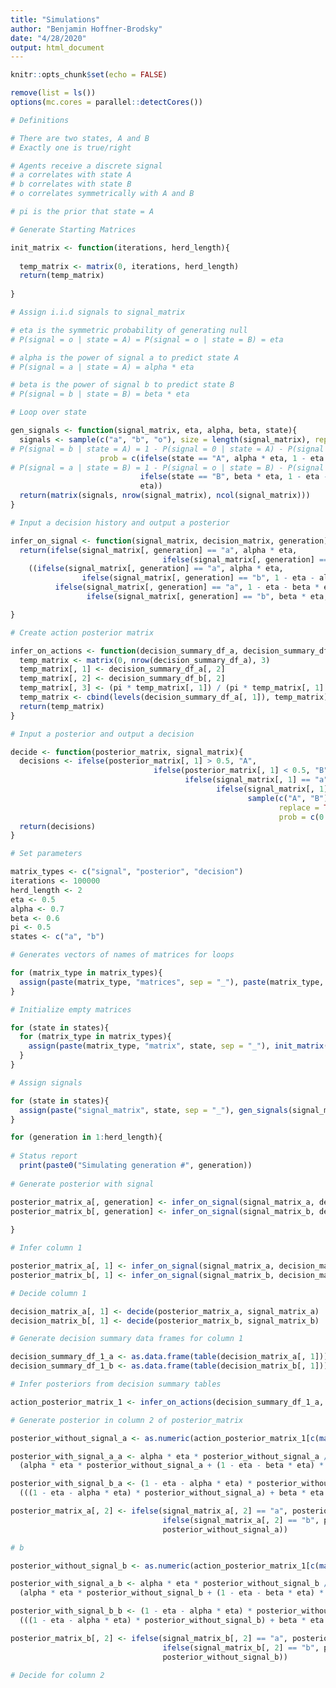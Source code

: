 ```yaml
---
title: "Simulations"
author: "Benjamin Hoffner-Brodsky"
date: "4/28/2020"
output: html_document
---
```


```r
knitr::opts_chunk$set(echo = FALSE)

remove(list = ls())
options(mc.cores = parallel::detectCores())

# Definitions

# There are two states, A and B 
# Exactly one is true/right 

# Agents receive a discrete signal
# a correlates with state A
# b correlates with state B 
# o correlates symmetrically with A and B

# pi is the prior that state = A

```

```r

# Generate Starting Matrices

init_matrix <- function(iterations, herd_length){
  
  temp_matrix <- matrix(0, iterations, herd_length)
  return(temp_matrix)
  
}

# Assign i.i.d signals to signal_matrix 

# eta is the symmetric probability of generating null 
# P(signal = o | state = A) = P(signal = o | state = B) = eta

# alpha is the power of signal a to predict state A
# P(signal = a | state = A) = alpha * eta 

# beta is the power of signal b to predict state B 
# P(signal = b | state = B) = beta * eta

# Loop over state 

gen_signals <- function(signal_matrix, eta, alpha, beta, state){
  signals <- sample(c("a", "b", "o"), size = length(signal_matrix), replace = TRUE, 
# P(signal = b | state = A) = 1 - P(signal = 0 | state = A) - P(signal = a | state = A)
                    prob = c(ifelse(state == "A", alpha * eta, 1 - eta - beta * eta),
# P(signal = a | state = B) = 1 - P(signal = o | state = B) - P(signal = b | state = B)
                             ifelse(state == "B", beta * eta, 1 - eta - alpha * eta),
                             eta))
  return(matrix(signals, nrow(signal_matrix), ncol(signal_matrix)))
}

# Input a decision history and output a posterior

infer_on_signal <- function(signal_matrix, decision_matrix, generation){
  return(ifelse(signal_matrix[, generation] == "a", alpha * eta, 
                                  ifelse(signal_matrix[, generation] == "b", 1 - eta - alpha * eta, eta)) * pi / 
    ((ifelse(signal_matrix[, generation] == "a", alpha * eta, 
                ifelse(signal_matrix[, generation] == "b", 1 - eta - alpha * eta, eta)) * pi) + 
          ifelse(signal_matrix[, generation] == "a", 1 - eta - beta * eta, 
                 ifelse(signal_matrix[, generation] == "b", beta * eta, eta)) * (1 - pi)))

}

# Create action posterior matrix

infer_on_actions <- function(decision_summary_df_a, decision_summary_df_b, pi){
  temp_matrix <- matrix(0, nrow(decision_summary_df_a), 3)
  temp_matrix[, 1] <- decision_summary_df_a[, 2]
  temp_matrix[, 2] <- decision_summary_df_b[, 2]
  temp_matrix[, 3] <- (pi * temp_matrix[, 1]) / (pi * temp_matrix[, 1] + (1 - pi) * temp_matrix[, 2])
  temp_matrix <- cbind(levels(decision_summary_df_a[, 1]), temp_matrix)
  return(temp_matrix)
}

# Input a posterior and output a decision

decide <- function(posterior_matrix, signal_matrix){
  decisions <- ifelse(posterior_matrix[, 1] > 0.5, "A", 
                                ifelse(posterior_matrix[, 1] < 0.5, "B",
                                       ifelse(signal_matrix[, 1] == "a", "A",
                                              ifelse(signal_matrix[, 1] == "b", "B",
                                                     sample(c("A", "B"), 
                                                            replace = TRUE, 
                                                            prob = c(0.5, 0.5))))))
  return(decisions)
}


```

```r

# Set parameters

matrix_types <- c("signal", "posterior", "decision")
iterations <- 100000
herd_length <- 2
eta <- 0.5
alpha <- 0.7
beta <- 0.6
pi <- 0.5
states <- c("a", "b") 

# Generates vectors of names of matrices for loops

for (matrix_type in matrix_types){
  assign(paste(matrix_type, "matrices", sep = "_"), paste(matrix_type, "matrix", states, sep = "_"))
}

# Initialize empty matrices

for (state in states){
  for (matrix_type in matrix_types){
    assign(paste(matrix_type, "matrix", state, sep = "_"), init_matrix(iterations, herd_length))
  }
}

# Assign signals 

for (state in states){
  assign(paste("signal_matrix", state, sep = "_"), gen_signals(signal_matrix_a, eta, alpha, beta, state))
}

```

```r

for (generation in 1:herd_length){
  
# Status report
  print(paste0("Simulating generation #", generation))
  
# Generate posterior with signal 

posterior_matrix_a[, generation] <- infer_on_signal(signal_matrix_a, decision_matrix_a, generation)
posterior_matrix_b[, generation] <- infer_on_signal(signal_matrix_b, decision_matrix_b, generation)
  
}

```

```r





# Infer column 1 

posterior_matrix_a[, 1] <- infer_on_signal(signal_matrix_a, decision_matrix_a)
posterior_matrix_b[, 1] <- infer_on_signal(signal_matrix_b, decision_matrix_b)

# Decide column 1 

decision_matrix_a[, 1] <- decide(posterior_matrix_a, signal_matrix_a)
decision_matrix_b[, 1] <- decide(posterior_matrix_b, signal_matrix_b)

# Generate decision summary data frames for column 1

decision_summary_df_1_a <- as.data.frame(table(decision_matrix_a[, 1]))
decision_summary_df_1_b <- as.data.frame(table(decision_matrix_b[, 1]))

# Infer posteriors from decision summary tables 

action_posterior_matrix_1 <- infer_on_actions(decision_summary_df_1_a, decision_summary_df_1_b, pi)

# Generate posterior in column 2 of posterior_matrix 

posterior_without_signal_a <- as.numeric(action_posterior_matrix_1[c(match(decision_matrix_a[, 1], action_posterior_matrix_1)), 4])

posterior_with_signal_a_a <- alpha * eta * posterior_without_signal_a / 
  (alpha * eta * posterior_without_signal_a + (1 - eta - beta * eta) * (1 - posterior_without_signal_a))

posterior_with_signal_b_a <- (1 - eta - alpha * eta) * posterior_without_signal_a / 
  (((1 - eta - alpha * eta) * posterior_without_signal_a) + beta * eta * (1 - posterior_without_signal_a))

posterior_matrix_a[, 2] <- ifelse(signal_matrix_a[, 2] == "a", posterior_with_signal_a_a,
                                  ifelse(signal_matrix_a[, 2] == "b", posterior_with_signal_b_a,
                                  posterior_without_signal_a))

# b

posterior_without_signal_b <- as.numeric(action_posterior_matrix_1[c(match(decision_matrix_b[, 1], action_posterior_matrix_1)), 4])

posterior_with_signal_a_b <- alpha * eta * posterior_without_signal_b / 
  (alpha * eta * posterior_without_signal_b + (1 - eta - beta * eta) * (1 - posterior_without_signal_b))

posterior_with_signal_b_b <- (1 - eta - alpha * eta) * posterior_without_signal_b / 
  (((1 - eta - alpha * eta) * posterior_without_signal_b) + beta * eta * (1 - posterior_without_signal_b))

posterior_matrix_b[, 2] <- ifelse(signal_matrix_b[, 2] == "a", posterior_with_signal_a_b,
                                  ifelse(signal_matrix_b[, 2] == "b", posterior_with_signal_b_b,
                                  posterior_without_signal_b))

# Decide for column 2 


```





